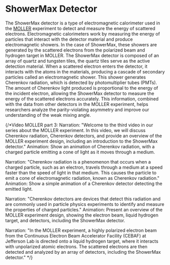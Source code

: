 
# ShowerMax Detector
The ShowerMax detector is a type of electromagnetic calorimeter used in the [MOLLER](/MOLLER/MOLLER) experiment 
to detect and measure the energy of scattered electrons. Electromagnetic calorimeters work by measuring the energy 
of particles that interact with the detector material and produce electromagnetic showers. In the case of ShowerMax,
these showers are generated by the scattered electrons from the polarized beam and hydrogen target in MOLLER.
The ShowerMax detector is composed of an array of quartz and tungsten tiles, the quartz tiles serve as the active 
detection material. When a scattered electron enters the detector, it interacts with the atoms in the materials, 
producing a cascade of secondary particles called an electromagnetic shower. This shower generates Cherenkov radiation, 
which is detected by photomultiplier tubes (PMTs).
The amount of Cherenkov light produced is proportional to the energy of the incident electron, allowing the ShowerMax 
detector to measure the energy of the scattered electrons accurately. This information, combined with the data from other 
detectors in the MOLLER experiment, helps researchers analyze the parity-violating asymmetry and improve our understanding 
of the weak mixing angle.

{/*Video MOLLER part 3:
Narration:
"Welcome to the third video in our series about the MOLLER experiment. In this video, we will discuss Cherenkov radiation, 
Cherenkov detectors, and provide an overview of the MOLLER experiment design, including an introduction to the ShowerMax detector."
Animation: Show an animation of Cherenkov radiation, with a charged particle emitting a cone of light as it moves through a medium.

Narration:
"Cherenkov radiation is a phenomenon that occurs when a charged particle, such as an electron, travels through a 
medium at a speed faster than the speed of light in that medium. This causes the particle to emit a cone of electromagnetic 
radiation, known as Cherenkov radiation."
Animation: Show a simple animation of a Cherenkov detector detecting the emitted light.

Narration:
"Cherenkov detectors are devices that detect this radiation and are commonly used in particle physics experiments to 
identify and measure the properties of charged particles."
Animation: Present an overview of the MOLLER experiment design, showing the electron beam, liquid hydrogen target, 
and detectors, including the ShowerMax detector.

Narration:
"In the MOLLER experiment, a highly polarized electron beam from the Continuous Electron Beam Accelerator Facility (CEBAF)
 at Jefferson Lab is directed onto a liquid hydrogen target, where it interacts with unpolarized atomic electrons. The 
 scattered electrons are then detected and analyzed by an array of detectors, including the ShowerMax detector."  */}

